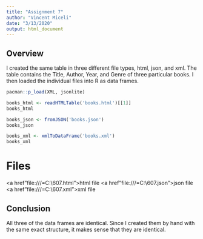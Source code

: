 ---
title: "Assignment 7"
author: "Vincent Miceli"
date: "3/13/2020"
output: html_document
---

## Overview

I created the same table in three different file types, html, json, and xml.  The table contains the Title, Author, Year, and Genre of three particular books.  I then loaded the individual files into R as data frames.

```{r}
pacman::p_load(XML, jsonlite)
```


```{r}
books_html <- readHTMLTable('books.html')[[1]]
books_html
```

```{r}
books_json <- fromJSON('books.json')
books_json
```

```{r}
books_xml <- xmlToDataFrame('books.xml')
books_xml
```

# Files

<a href"file:///=C:\Users\micel\Documents\607\Assignment5\books.html">html file</a>
<a href"file:///=C:\Users\micel\Documents\607\Assignment5\books.json">json file</a>
<a href"file:///=C:\Users\micel\Documents\607\Assignment5\books.xml">xml file</a>

## Conclusion

All three of the data frames are identical.  Since I created them by hand with the same exact structure, it makes sense that they are identical.